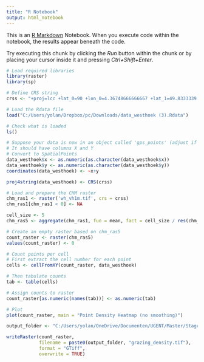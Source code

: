 ```yaml
---
title: "R Notebook"
output: html_notebook
---
```


This is an [R Markdown](http://rmarkdown.rstudio.com) Notebook. When you execute code within the notebook, the results appear beneath the code. 

Try executing this chunk by clicking the *Run* button within the chunk or by placing your cursor inside it and pressing *Ctrl+Shift+Enter*. 



```r
# Load required libraries
library(raster)
library(sp)

# Define CRS string
crss <- "+proj=lcc +lat_0=90 +lon_0=4.36748666666667 +lat_1=49.8333339 +lat_2=51.1666672333333 +x_0=150000.01256 +y_0=5400088.4378 +ellps=intl +units=m +no_defs"

# Load the Rdata file
load("C:/Users/yolan/Dropbox/pc/Downloads/data_westhoek (3).Rdata")

# Check what is loaded
ls()

# Suppose your data is now in an object called 'gps_points' (adjust if needed)
# It should have columns X and Y
# Convert to SpatialPoints
data_westhoek$x <- as.numeric(as.character(data_westhoek$x))
data_westhoek$y <- as.numeric(as.character(data_westhoek$y))
coordinates(data_westhoek) <- ~x+y

proj4string(data_westhoek) <- CRS(crss)

# Load and prepare the CHM raster
chm_ras1 <- raster('wh_vh1m.tif', crs = crss)
chm_ras1[chm_ras1 < 0] <- NA

cell_size <- 5
chm_ras5 <- aggregate(chm_ras1, fun = mean, fact = cell_size / res(chm_ras1)[1])

# Create an empty raster based on chm_ras5
count_raster <- raster(chm_ras5)
values(count_raster) <- 0

# Count points per cell
# First extract the cell number for each point
cells <- cellFromXY(count_raster, data_westhoek)

# Then tabulate counts
tab <- table(cells)

# Assign counts to raster
count_raster[as.numeric(names(tab))] <- as.numeric(tab)

# Plot
plot(count_raster, main = "Point Density Heatmap (no smoothing)")

output_folder <- "C:/Users/yolan/OneDrive/Documenten/UGENT/Master/Stage/hoogtemetrieken/"

writeRaster(count_raster, 
            filename = paste0(output_folder, "grazing_density.tif"), 
            format = "GTiff", 
            overwrite = TRUE)


```
